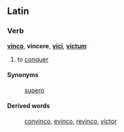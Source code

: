 ==Latin==
===Verb===
'''[[vinco]]''', '''vincere''', '''[[vici]]''', '''[[victum]]'''

# to [[conquer]]
====Synonyms====
: [[supero]]
====Derived words====
: [[convinco]], [[evinco]], [[revinco]], [[victor]]